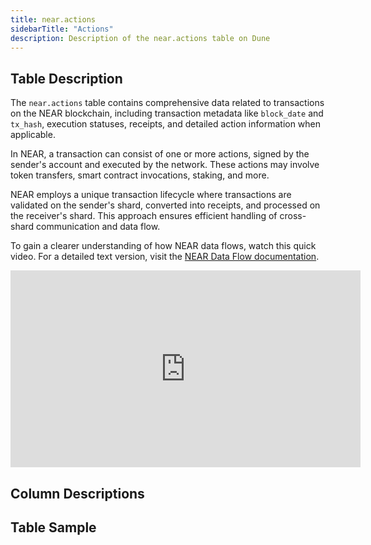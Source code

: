 ```yaml
---
title: near.actions
sidebarTitle: "Actions"
description: Description of the near.actions table on Dune
---
```


## Table Description

The `near.actions` table contains comprehensive data related to transactions on the NEAR blockchain, including transaction metadata like `block_date` and `tx_hash`, execution statuses, receipts, and detailed action information when applicable.

In NEAR, a transaction can consist of one or more actions, signed by the sender's account and executed by the network. These actions may involve token transfers, smart contract invocations, staking, and more. 

NEAR employs a unique transaction lifecycle where transactions are validated on the sender's shard, converted into receipts, and processed on the receiver's shard. This approach ensures efficient handling of cross-shard communication and data flow.

To gain a clearer understanding of how NEAR data flows, watch this quick video. For a detailed text version, visit the [NEAR Data Flow documentation](https://docs.near.org/concepts/data-flow/near-data-flow).
  
<iframe width="560" height="315" src="https://www.youtube.com/embed/VSBJ-A69Km4?si=_LgBFWoJvBuHCebz" title="YouTube video player" frameborder="0" allow="accelerometer; autoplay; clipboard-write; encrypted-media; gyroscope; picture-in-picture; web-share" referrerpolicy="strict-origin-when-cross-origin" allowfullscreen></iframe>

## Column Descriptions


<ColumnDescriptions tableSchema="near" tableName="actions" />

## Table Sample


<TableSample tableSchema="near" tableName="actions" />